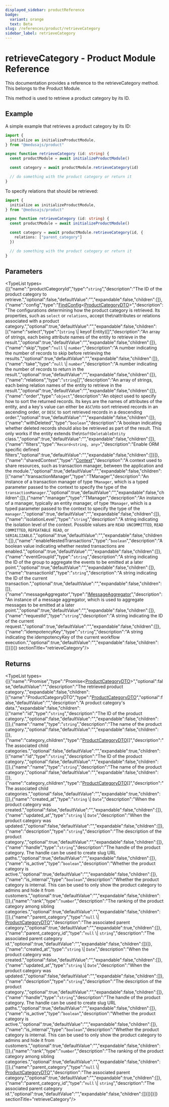 ```yaml
---
displayed_sidebar: productReference
badge:
  variant: orange
  text: Beta
slug: /references/product/retrieveCategory
sidebar_label: retrieveCategory
---
```



# retrieveCategory - Product Module Reference

This documentation provides a reference to the retrieveCategory method. This belongs to the Product Module.

This method is used to retrieve a product category by its ID.

## Example

A simple example that retrieves a product category by its ID:

```ts
import {
  initialize as initializeProductModule,
} from "@medusajs/product"

async function retrieveCategory (id: string) {
  const productModule = await initializeProductModule()

  const category = await productModule.retrieveCategory(id)

  // do something with the product category or return it
}
```

To specify relations that should be retrieved:

```ts
import {
  initialize as initializeProductModule,
} from "@medusajs/product"

async function retrieveCategory (id: string) {
  const productModule = await initializeProductModule()

  const category = await productModule.retrieveCategory(id, {
    relations: ["parent_category"]
  })

  // do something with the product category or return it
}
```

## Parameters

<TypeList types={[{"name":"productCategoryId","type":"`string`","description":"The ID of the product category to retrieve.","optional":false,"defaultValue":"","expandable":false,"children":[]},{"name":"config","type":"[FindConfig](../../interfaces/product.FindConfig.mdx)&#60;[ProductCategoryDTO](../../interfaces/product.ProductCategoryDTO.mdx)&#62;","description":"The configurations determining how the product category is retrieved. Its properties, such as `select` or `relations`, accept the\nattributes or relations associated with a product category.","optional":true,"defaultValue":"","expandable":false,"children":[{"name":"select","type":"(`string` \\| keyof Entity)[]","description":"An array of strings, each being attribute names of the entity to retrieve in the result.","optional":true,"defaultValue":"","expandable":false,"children":[]},{"name":"skip","type":"`null` \\| `number`","description":"A number indicating the number of records to skip before retrieving the results.","optional":true,"defaultValue":"","expandable":false,"children":[]},{"name":"take","type":"`null` \\| `number`","description":"A number indicating the number of records to return in the result.","optional":true,"defaultValue":"","expandable":false,"children":[]},{"name":"relations","type":"`string`[]","description":"An array of strings, each being relation names of the entity to retrieve in the result.","optional":true,"defaultValue":"","expandable":false,"children":[]},{"name":"order","type":"`object`","description":"An object used to specify how to sort the returned records. Its keys are the names of attributes of the entity, and a key's value can either be `ASC`\nto sort retrieved records in an ascending order, or `DESC` to sort retrieved records in a descending order.","optional":true,"defaultValue":"","expandable":false,"children":[]},{"name":"withDeleted","type":"`boolean`","description":"A boolean indicating whether deleted records should also be retrieved as part of the result. This only works if the entity extends the\n`SoftDeletableEntity` class.","optional":true,"defaultValue":"","expandable":false,"children":[]},{"name":"filters","type":"`Record<string, any>`","description":"Enable ORM specific defined filters","optional":true,"defaultValue":"","expandable":false,"children":[]}]},{"name":"sharedContext","type":"[Context](../../interfaces/product.Context.mdx)","description":"A context used to share resources, such as transaction manager, between the application and the module.","optional":true,"defaultValue":"","expandable":false,"children":[{"name":"transactionManager","type":"TManager","description":"An instance of a transaction manager of type `TManager`, which is a typed parameter passed to the context to specify the type of the `transactionManager`.","optional":true,"defaultValue":"","expandable":false,"children":[]},{"name":"manager","type":"TManager","description":"An instance of a manager, typically an entity manager, of type `TManager`, which is a typed parameter passed to the context to specify the type of the `manager`.","optional":true,"defaultValue":"","expandable":false,"children":[]},{"name":"isolationLevel","type":"`string`","description":"A string indicating the isolation level of the context. Possible values are `READ UNCOMMITTED`, `READ COMMITTED`, `REPEATABLE READ`, or `SERIALIZABLE`.","optional":true,"defaultValue":"","expandable":false,"children":[]},{"name":"enableNestedTransactions","type":"`boolean`","description":"A boolean value indicating whether nested transactions are enabled.","optional":true,"defaultValue":"","expandable":false,"children":[]},{"name":"eventGroupId","type":"`string`","description":"A string indicating the ID of the group to aggregate the events to be emitted at a later point.","optional":true,"defaultValue":"","expandable":false,"children":[]},{"name":"transactionId","type":"`string`","description":"A string indicating the ID of the current transaction.","optional":true,"defaultValue":"","expandable":false,"children":[]},{"name":"messageAggregator","type":"[IMessageAggregator](../../interfaces/product.IMessageAggregator.mdx)","description":"An instance of a message aggregator, which is used to aggregate messages to be emitted at a later point.","optional":true,"defaultValue":"","expandable":false,"children":[]},{"name":"requestId","type":"`string`","description":"A string indicating the ID of the current request.","optional":true,"defaultValue":"","expandable":false,"children":[]},{"name":"idempotencyKey","type":"`string`","description":"A string indicating the idempotencyKey of the current workflow execution.","optional":true,"defaultValue":"","expandable":false,"children":[]}]}]}  sectionTitle="retrieveCategory"/>

## Returns

<TypeList types={[{"name":"Promise","type":"Promise&#60;[ProductCategoryDTO](../../interfaces/product.ProductCategoryDTO.mdx)&#62;","optional":false,"defaultValue":"","description":"The retrieved product category.","expandable":false,"children":[{"name":"ProductCategoryDTO","type":"[ProductCategoryDTO](../../interfaces/product.ProductCategoryDTO.mdx)","optional":false,"defaultValue":"","description":"A product category's data.","expandable":false,"children":[{"name":"id","type":"`string`","description":"The ID of the product category.","optional":false,"defaultValue":"","expandable":false,"children":[]},{"name":"name","type":"`string`","description":"The name of the product category.","optional":false,"defaultValue":"","expandable":false,"children":[]},{"name":"category_children","type":"[ProductCategoryDTO](../../interfaces/product.ProductCategoryDTO.mdx)[]","description":"The associated child categories.","optional":false,"defaultValue":"","expandable":true,"children":[{"name":"id","type":"`string`","description":"The ID of the product category.","optional":false,"defaultValue":"","expandable":false,"children":[]},{"name":"name","type":"`string`","description":"The name of the product category.","optional":false,"defaultValue":"","expandable":false,"children":[]},{"name":"category_children","type":"[ProductCategoryDTO](../../interfaces/product.ProductCategoryDTO.mdx)[]","description":"The associated child categories.","optional":false,"defaultValue":"","expandable":true,"children":[]},{"name":"created_at","type":"`string` \\| `Date`","description":"When the product category was created.","optional":false,"defaultValue":"","expandable":false,"children":[]},{"name":"updated_at","type":"`string` \\| `Date`","description":"When the product category was updated.","optional":false,"defaultValue":"","expandable":false,"children":[]},{"name":"description","type":"`string`","description":"The description of the product category.","optional":true,"defaultValue":"","expandable":false,"children":[]},{"name":"handle","type":"`string`","description":"The handle of the product category. The handle can be used to create slug URL paths.","optional":true,"defaultValue":"","expandable":false,"children":[]},{"name":"is_active","type":"`boolean`","description":"Whether the product category is active.","optional":true,"defaultValue":"","expandable":false,"children":[]},{"name":"is_internal","type":"`boolean`","description":"Whether the product category is internal. This can be used to only show the product category to admins and hide it from customers.","optional":true,"defaultValue":"","expandable":false,"children":[]},{"name":"rank","type":"`number`","description":"The ranking of the product category among sibling categories.","optional":true,"defaultValue":"","expandable":false,"children":[]},{"name":"parent_category","type":"`null` \\| [ProductCategoryDTO](../../interfaces/product.ProductCategoryDTO.mdx)","description":"The associated parent category.","optional":true,"defaultValue":"","expandable":true,"children":[]},{"name":"parent_category_id","type":"`null` \\| `string`","description":"The associated parent category id.","optional":true,"defaultValue":"","expandable":false,"children":[]}]},{"name":"created_at","type":"`string` \\| `Date`","description":"When the product category was created.","optional":false,"defaultValue":"","expandable":false,"children":[]},{"name":"updated_at","type":"`string` \\| `Date`","description":"When the product category was updated.","optional":false,"defaultValue":"","expandable":false,"children":[]},{"name":"description","type":"`string`","description":"The description of the product category.","optional":true,"defaultValue":"","expandable":false,"children":[]},{"name":"handle","type":"`string`","description":"The handle of the product category. The handle can be used to create slug URL paths.","optional":true,"defaultValue":"","expandable":false,"children":[]},{"name":"is_active","type":"`boolean`","description":"Whether the product category is active.","optional":true,"defaultValue":"","expandable":false,"children":[]},{"name":"is_internal","type":"`boolean`","description":"Whether the product category is internal. This can be used to only show the product category to admins and hide it from customers.","optional":true,"defaultValue":"","expandable":false,"children":[]},{"name":"rank","type":"`number`","description":"The ranking of the product category among sibling categories.","optional":true,"defaultValue":"","expandable":false,"children":[]},{"name":"parent_category","type":"`null` \\| [ProductCategoryDTO](../../interfaces/product.ProductCategoryDTO.mdx)","description":"The associated parent category.","optional":true,"defaultValue":"","expandable":true,"children":[]},{"name":"parent_category_id","type":"`null` \\| `string`","description":"The associated parent category id.","optional":true,"defaultValue":"","expandable":false,"children":[]}]}]}]}  sectionTitle="retrieveCategory"/>
